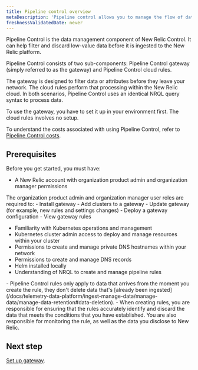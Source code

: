 ```yaml
---
title: Pipeline control overview
metaDescription: 'Pipeline control allows you to manage the flow of data from your monitored entities to New Relic.'
freshnessValidatedDate: never
---
```


Pipeline Control is the data management component of New Relic Control. It can help filter and discard low-value data before it is ingested to the New Relic platform.  

Pipeline Control consists of two sub-components: Pipeline Control gateway (simply referred to as the gateway) and Pipeline Control cloud rules.

The gateway is designed to filter data or attributes before they leave your network.  The cloud rules perform that processing within the New Relic cloud. In both scenarios, Pipeline Control uses an identical NRQL query syntax to process data.

To use the gateway, you have to set it up in your environment first. The cloud rules involves no setup.

To understand the costs associated with using Pipeline Control, refer to [Pipeline Control costs](/docs/new-relic-control/pipeline-control/costs).

## Prerequisites
Before you get started, you must have:
- A New Relic account with organization product admin and organization manager permissions

<Callout variant="important" title="important">
  The organization product admin and organization manager user roles are required to:
  - Install gateway
  - Add clusters to a gateway
  - Update gateway (for example, new rules and settings changes)
  - Deploy a gateway configuration
  - View gateway rules
</Callout>

- Familiarity with Kubernetes operations and management
- Kubernetes cluster admin access to deploy and manage resources within your cluster
- Permissions to create and manage private DNS hostnames within your network
- Permissions to create and manage DNS records
- Helm installed locally
- Understanding of NRQL to create and manage pipeline rules

<Callout variant="important">
    - Pipeline Control rules only apply to data that arrives from the moment you create the rule, they don't delete data that's [already been ingested](/docs/telemetry-data-platform/ingest-manage-data/manage-data/manage-data-retention#data-deletion).
    - When creating rules, you are responsible for ensuring that the rules accurately identify and discard the data that meets the conditions that you have established. You are also responsible for monitoring the rule, as well as the data you disclose to New Relic.
</Callout>

## Next step
[Set up gateway](/docs/new-relic-control/pipeline-control/set-up-and-deploy-pipeline-control#set-up-gateway).